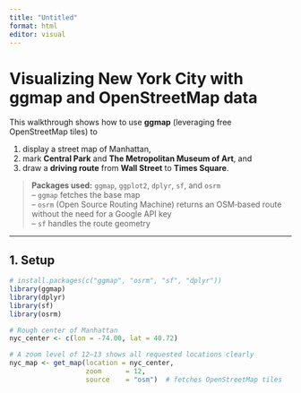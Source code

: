 ```yaml
---
title: "Untitled"
format: html
editor: visual
---
```



# Visualizing New York City with **ggmap** and OpenStreetMap data  
This walkthrough shows how to use **ggmap** (leveraging free OpenStreetMap tiles) to  

1. display a street map of Manhattan,  
2. mark **Central Park** and **The Metropolitan Museum of Art**, and  
3. draw a **driving route** from **Wall Street** to **Times Square**.

> **Packages used:** `ggmap`, `ggplot2`, `dplyr`, `sf`, and `osrm`  
> – `ggmap` fetches the base map  
> – `osrm` (Open Source Routing Machine) returns an OSM‑based route without the need for a Google API key  
> – `sf` handles the route geometry

---

## 1. Setup

```r
# install.packages(c("ggmap", "osrm", "sf", "dplyr"))
library(ggmap)
library(dplyr)
library(sf)
library(osrm)
```



```r
# Rough center of Manhattan
nyc_center <- c(lon = -74.00, lat = 40.72)

# A zoom level of 12–13 shows all requested locations clearly
nyc_map <- get_map(location = nyc_center,
                   zoom      = 12,
                   source    = "osm")  # fetches OpenStreetMap tiles
```

